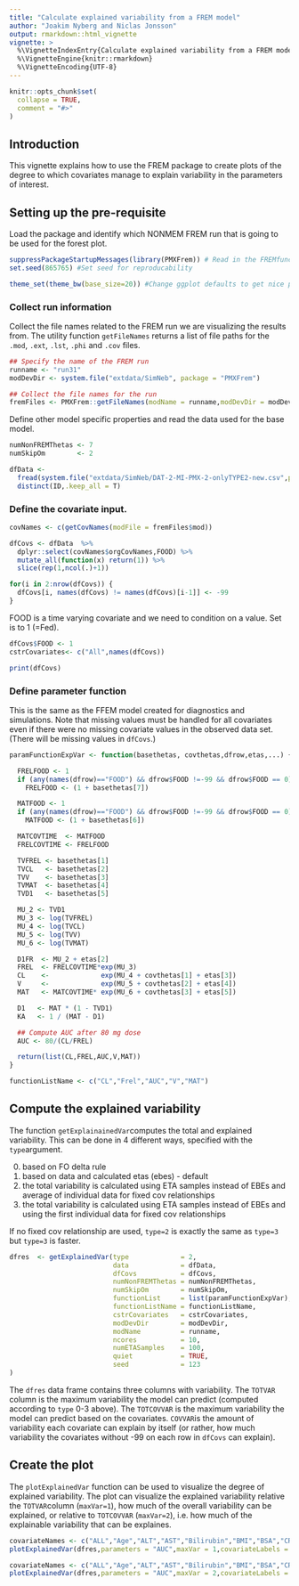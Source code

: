 ```yaml
---
title: "Calculate explained variability from a FREM model"
author: "Joakim Nyberg and Niclas Jonsson"
output: rmarkdown::html_vignette
vignette: >
  %\VignetteIndexEntry{Calculate explained variability from a FREM model}
  %\VignetteEngine{knitr::rmarkdown}
  %\VignetteEncoding{UTF-8}
---
```


```r
knitr::opts_chunk$set(
  collapse = TRUE,
  comment = "#>"
)
```

## Introduction
This vignette explains how to use the FREM package to create plots of the degree to which covariates manage to explain variability in the parameters of interest. 

## Setting up the pre-requisite

Load the package and identify which NONMEM FREM run that is going to be used for the forest plot.

```r
suppressPackageStartupMessages(library(PMXFrem)) # Read in the FREMfunctions package
set.seed(865765) #Set seed for reproducability

theme_set(theme_bw(base_size=20)) #Change ggplot defaults to get nice plot

```

### Collect run information
Collect the file names related to the FREM run we are visualizing the results from. The utility function `getFileNames` returns a list of file paths for the `.mod`, `.ext`, `.lst`, `.phi` and `.cov` files.
```r
## Specify the name of the FREM run
runname <- "run31"
modDevDir <- system.file("extdata/SimNeb", package = "PMXFrem")

## Collect the file names for the run
fremFiles <- PMXFrem::getFileNames(modName = runname,modDevDir = modDevDir)

```

Define other model specific properties and read the data used for the base model.

```r
numNonFREMThetas <- 7
numSkipOm        <- 2

dfData <-
  fread(system.file("extdata/SimNeb/DAT-2-MI-PMX-2-onlyTYPE2-new.csv",package="PMXFrem"),data.table = FALSE) %>% 
  distinct(ID,.keep_all = T)

```

### Define the covariate input.
```r
covNames <- c(getCovNames(modFile = fremFiles$mod))

dfCovs <- dfData  %>%
  dplyr::select(covNames$orgCovNames,FOOD) %>%
  mutate_all(function(x) return(1)) %>%
  slice(rep(1,ncol(.)+1))

for(i in 2:nrow(dfCovs)) {
  dfCovs[i, names(dfCovs) != names(dfCovs)[i-1]] <- -99
}

```

FOOD is a time varying covariate and we need to condition on a value. Set is to 1 (=Fed).

```r
dfCovs$FOOD <- 1
cstrCovariates<- c("All",names(dfCovs))

print(dfCovs)
```

### Define parameter function

This is the same as the FFEM model created for diagnostics and simulations. Note that missing values must be handled for all covariates even if there were no missing covariate values in the observed data set. (There will be missing values in `dfCovs`.)

```r
paramFunctionExpVar <- function(basethetas, covthetas,dfrow,etas,...) {

  FRELFOOD <- 1
  if (any(names(dfrow)=="FOOD") && dfrow$FOOD !=-99 && dfrow$FOOD == 0) 
    FRELFOOD <- (1 + basethetas[7])

  MATFOOD <- 1
  if (any(names(dfrow)=="FOOD") && dfrow$FOOD !=-99 && dfrow$FOOD == 0) 
    MATFOOD <- (1 + basethetas[6])

  MATCOVTIME  <- MATFOOD
  FRELCOVTIME <- FRELFOOD

  TVFREL <- basethetas[1]
  TVCL   <- basethetas[2]
  TVV    <- basethetas[3]
  TVMAT  <- basethetas[4]
  TVD1   <- basethetas[5]

  MU_2 <- TVD1
  MU_3 <- log(TVFREL)
  MU_4 <- log(TVCL)
  MU_5 <- log(TVV)
  MU_6 <- log(TVMAT)

  D1FR  <- MU_2 + etas[2]
  FREL  <- FRELCOVTIME*exp(MU_3)
  CL    <-             exp(MU_4 + covthetas[1] + etas[3])
  V     <-             exp(MU_5 + covthetas[2] + etas[4])
  MAT   <- MATCOVTIME* exp(MU_6 + covthetas[3] + etas[5])

  D1   <- MAT * (1 - TVD1)
  KA   <- 1 / (MAT - D1)

  ## Compute AUC after 80 mg dose
  AUC <- 80/(CL/FREL)

  return(list(CL,FREL,AUC,V,MAT))
}

functionListName <- c("CL","Frel","AUC","V","MAT")
```

## Compute the explained variability

The function `getExplainainedVar`computes the total and explained variability. This can be done in 4 different ways, specified with the `type`argument.

0. based on FO delta rule
1. based on data and calculated etas (ebes) - default
2. the total variability is calculated using ETA samples instead of EBEs and average of individual data for fixed cov relationships
3. the total variability is calculated using ETA samples instead of EBEs and using the first individual data for fixed cov relationships

If no fixed cov relationship are used, `type=2` is exactly the same as `type=3` but `type=3` is faster.

```r
dfres  <- getExplainedVar(type             = 2,
                          data             = dfData,
                          dfCovs           = dfCovs,
                          numNonFREMThetas = numNonFREMThetas,
                          numSkipOm        = numSkipOm,
                          functionList     = list(paramFunctionExpVar),
                          functionListName = functionListName,
                          cstrCovariates   = cstrCovariates,
                          modDevDir        = modDevDir,
                          modName          = runname,
                          ncores           = 10,
                          numETASamples    = 100,
                          quiet            = TRUE,
                          seed             = 123
)
```

The `dfres` data frame contains three columns with variability. The `TOTVAR` column is the maximum variability the model can predict (computed according to `type` 0-3 above). The `TOTCOVVAR` is the maximum variability the model can predict based on the covariates. `COVVAR`is the amount of variability each covariate can explain by itself (or rather, how much variability the covariates without -99 on each row in `dfCovs` can explain).

## Create the plot

The `plotExplainedVar` function can be used to visualize the degree of explained variability. The plot can visualize the explained variability relative the `TOTVAR`column (`maxVar=1`), how much of the overall variability can be explained, or relative to `TOTCOVVAR` (`maxVar=2`), i.e. how much of the explainable variability that can be explaines.
```r
covariateNames <- c("ALL","Age","ALT","AST","Bilirubin","BMI","BSA","CRCL","Ethnicity","Genotype","Height","LBWT","NCI","Race","Sex","Smoking","WT","Food status")
plotExplainedVar(dfres,parameters = "AUC",maxVar = 1,covariateLabels = covariateNames)
```

```r
covariateNames <- c("ALL","Age","ALT","AST","Bilirubin","BMI","BSA","CRCL","Ethnicity","Genotype","Height","LBWT","NCI","Race","Sex","Smoking","WT","Food status")
plotExplainedVar(dfres,parameters = "AUC",maxVar = 2,covariateLabels = covariateNames)
```
